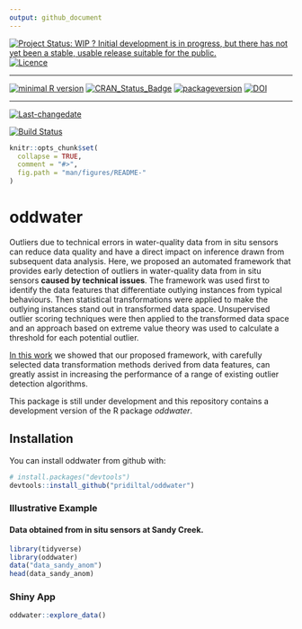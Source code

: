 ```yaml
---
output: github_document
---
```


[![Project Status: WIP ? Initial development is in progress, but there has not yet been a stable, usable release suitable for the public.](https://www.repostatus.org/badges/latest/wip.svg)](https://www.repostatus.org/#wip)
[![Licence](https://img.shields.io/badge/licence-GPL--3-blue.svg)](https://www.gnu.org/licenses/gpl-3.0.en.html)
 
---
 
[![minimal R version](https://img.shields.io/badge/R%3E%3D-3.4.0-6666ff.svg)](https://cran.r-project.org/)
[![CRAN_Status_Badge](http://www.r-pkg.org/badges/version/oddwater)](https://cran.r-project.org/package=oddwater)
[![packageversion](https://img.shields.io/badge/Package%20version-0.6.0.9000-orange.svg?style=flat-square)](commits/master)
[![DOI](https://zenodo.org/badge/DOI/10.5281/zenodo.2890469.svg)](https://doi.org/10.5281/zenodo.2890469)
 
---
 
[![Last-changedate](https://img.shields.io/badge/last%20change-`r gsub('-', '--', Sys.Date())`-yellowgreen.svg)](/commits/master)

[![Build Status](https://travis-ci.org/pridiltal/oddwater.svg?branch=master)](https://travis-ci.org/pridiltal/oddwater)

<!-- README.md is generated from README.Rmd. Please edit that file -->


```r
knitr::opts_chunk$set(
  collapse = TRUE,
  comment = "#>",
  fig.path = "man/figures/README-"
)

```

# oddwater

Outliers due to technical errors in water-quality data from in situ sensors can reduce data quality and have a direct impact on inference drawn from subsequent data analysis. Here, we proposed an automated framework that provides early detection of outliers in water-quality data from in situ sensors **caused by technical issues**. The framework was used first to identify the data features that differentiate outlying instances from typical behaviours. Then statistical transformations were applied to make the outlying instances stand out in transformed data space. Unsupervised outlier scoring techniques were then applied to the transformed data space and an approach based on extreme value theory was used to calculate a threshold for each potential outlier.

[In this work](https://www.monash.edu/__data/assets/pdf_file/0007/1645027/wp01-2019.pdf) we showed that our proposed framework, with carefully selected data transformation methods derived from data features, can greatly assist in increasing the
performance of a range of existing outlier detection algorithms.


This package is still under development and this repository contains a development version of the R package *oddwater*.

## Installation

You can install oddwater from github with:

``` r
# install.packages("devtools")
devtools::install_github("pridiltal/oddwater")
```


### Illustrative Example

#### Data obtained from in situ sensors at Sandy Creek.
```r
library(tidyverse)
library(oddwater)
data("data_sandy_anom")
head(data_sandy_anom)
```

### Shiny App

```r
oddwater::explore_data()
```
